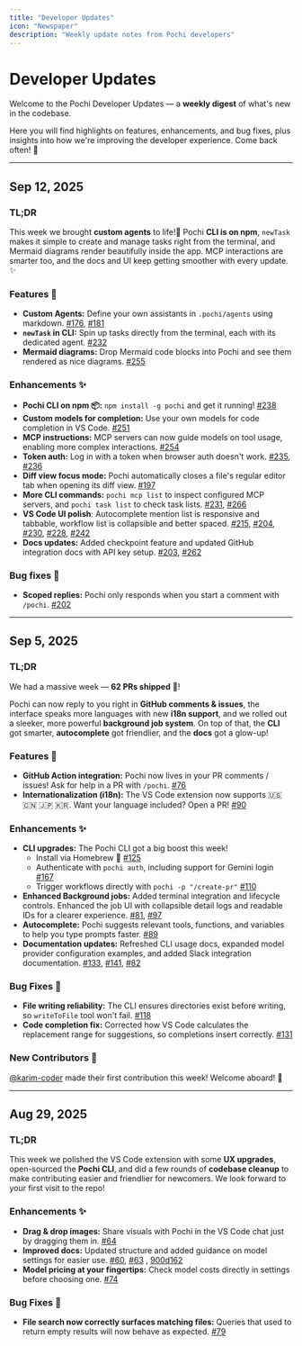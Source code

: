 ```yaml
---
title: "Developer Updates"
icon: "Newspaper"
description: "Weekly update notes from Pochi developers"
---
```


# Developer Updates

Welcome to the Pochi Developer Updates — a **weekly digest** of what's new in the codebase.

Here you will find highlights on features, enhancements, and bug fixes, plus insights into how we're improving the developer experience. Come back often! 👋

---

## Sep 12, 2025

### TL;DR

This week we brought **custom agents** to life!🐣 Pochi **CLI is on npm**, `newTask` makes it simple to create and manage tasks right from the terminal, and Mermaid diagrams render beautifully inside the app. MCP interactions are smarter too, and the docs and UI keep getting smoother with every update. ✨

### Features 🚀

- **Custom Agents:** Define your own assistants in `.pochi/agents` using markdown. [#176](https://github.com/TabbyML/pochi/pull/176), [#181](https://github.com/TabbyML/pochi/pull/181)
- **`newTask` in CLI:** Spin up tasks directly from the terminal, each with its dedicated agent. [#232](https://github.com/TabbyML/pochi/pull/232)
- **Mermaid diagrams:** Drop Mermaid code blocks into Pochi and see them rendered as nice diagrams. [#255](https://github.com/TabbyML/pochi/pull/255)

### Enhancements ✨

- **Pochi CLI on npm 📦:** `npm install -g pochi` and get it running! [#238](https://github.com/TabbyML/pochi/pull/238)
- **Custom models for completion:** Use your own models for code completion in VS Code. [#251](https://github.com/TabbyML/pochi/pull/251)
- **MCP instructions:** MCP servers can now guide models on tool usage, enabling more complex interactions. [#254](https://github.com/TabbyML/pochi/pull/254)
- **Token auth:** Log in with a token when browser auth doesn't work. [#235](https://github.com/TabbyML/pochi/pull/235), [#236](https://github.com/TabbyML/pochi/pull/236)
- **Diff view focus mode:** Pochi automatically closes a file's regular editor tab when opening its diff view. [#197](https://github.com/TabbyML/pochi/pull/197)
- **More CLI commands:** `pochi mcp list` to inspect configured MCP servers, and `pochi task list` to check task lists. [#231](https://github.com/TabbyML/pochi/pull/231), [#266](https://github.com/TabbyML/pochi/pull/266)
- **VS Code UI polish**: Autocomplete mention list is responsive and tabbable, workflow list is collapsible and better spaced. [#215](https://github.com/TabbyML/pochi/pull/215), [#204](https://github.com/TabbyML/pochi/pull/204), [#230](https://github.com/TabbyML/pochi/pull/230), [#228](https://github.com/TabbyML/pochi/pull/228), [#242](https://github.com/TabbyML/pochi/pull/242)
- **Docs updates:** Added checkpoint feature and updated GitHub integration docs with API key setup. [#203](https://github.com/TabbyML/pochi/pull/203), [#262](https://github.com/TabbyML/pochi/pull/262)

### Bug fixes 🐛

- **Scoped replies:** Pochi only responds when you start a comment with `/pochi`. [#202](https://github.com/TabbyML/pochi/pull/202)

---

## Sep 5, 2025

### TL;DR

We had a massive week — **62 PRs shipped** 🎉!

Pochi can now reply to you right in **GitHub comments & issues**, the interface speaks more languages with new **i18n support**, and we rolled out a sleeker, more powerful **background job system**. On top of that, the **CLI** got smarter, **autocomplete** got friendlier, and the **docs** got a glow-up!

### Features 🚀

- **GitHub Action integration:** Pochi now lives in your PR comments / issues! Ask for help in a PR with `/pochi`. [#76](https://github.com/TabbyML/pochi/pull/76)
- **Internationalization (i18n):** The VS Code extension now supports 🇺🇸 🇨🇳 🇯🇵 🇰🇷. Want your language included? Open a PR! [#90](https://github.com/TabbyML/pochi/pull/90)

### Enhancements ✨

- **CLI upgrades:** The Pochi CLI got a big boost this week!
  - Install via Homebrew 🍺 [#125](https://github.com/TabbyML/pochi/issues/125)
  - Authenticate with `pochi auth`, including support for Gemini login [#167](https://github.com/TabbyML/pochi/pull/167)
  - Trigger workflows directly with `pochi -p "/create-pr"` [#110](https://github.com/TabbyML/pochi/pull/110)
- **Enhanced Background jobs:** Added terminal integration and lifecycle controls. Enhanced the job UI with collapsible detail logs and readable IDs for a clearer experience. [#81](https://github.com/TabbyML/pochi/pull/81), [#97](https://github.com/TabbyML/pochi/pull/97)
- **Autocomplete:** Pochi suggests relevant tools, functions, and variables to help you type prompts faster. [#89](https://github.com/TabbyML/pochi/pull/89)
- **Documentation updates:** Refreshed CLI usage docs, expanded model provider configuration examples, and added Slack integration documentation. [#133](https://github.com/TabbyML/pochi/pull/133), [#141](https://github.com/TabbyML/pochi/pull/141), [#82](https://github.com/TabbyML/pochi/pull/82)

### Bug Fixes 🐛

- **File writing reliability:** The CLI ensures directories exist before writing, so `writeToFile` tool won't fail. [#118](https://github.com/TabbyML/pochi/pull/118)
- **Code completion fix:** Corrected how VS Code calculates the replacement range for suggestions, so completions insert correctly. [#131](https://github.com/TabbyML/pochi/pull/131)

### New Contributors 🐾

[@karim-coder](https://github.com/karim-coder) made their first contribution this week! Welcome aboard! 🎉

---

## Aug 29, 2025

### TL;DR

This week we polished the VS Code extension with some **UX upgrades**, open-sourced the **Pochi CLI**, and did a few rounds of **codebase cleanup** to make contributing easier and friendlier for newcomers. We look forward to your first visit to the repo!

### Enhancements ✨

- **Drag & drop images:** Share visuals with Pochi in the VS Code chat just by dragging them in. [#64](https://github.com/TabbyML/pochi/pull/64)
- **Improved docs:** Updated structure and added guidance on model settings for easier use. [#60](https://github.com/TabbyML/pochi/pull/60), [#63](https://github.com/TabbyML/pochi/pull/63) , [900d162](https://github.com/TabbyML/pochi/commit/900d1629c4e97833e24a4450c438a585dca583d4)
- **Model pricing at your fingertips:** Check model costs directly in settings before choosing one. [#74](https://github.com/TabbyML/pochi/pull/74)

### Bug Fixes 🐛

- **File search now correctly surfaces matching files:** Queries that used to return empty results will now behave as expected. [#79](https://github.com/TabbyML/pochi/pull/79)
